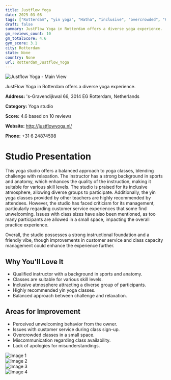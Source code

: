 ```yaml
---
title: Justflow Yoga
date: 2025-03-08
tags: ["Rotterdam", "yin yoga", "Hatha", "inclusive", "overcrowded", "Rotterdam"]  
draft: false
summary: JustFlow Yoga in Rotterdam offers a diverse yoga experience.
gm_reviews_count: 10
gm_totalScore: 4.6
gym_score: 3.1
city: Rotterdam
state: None
country: None
url: Rotterdam_Justflow_Yoga
---
```


<div className="aspect-[16/9] relative my-8">
  <img 
    src="https://lh5.googleusercontent.com/p/AF1QipOIZPp-FTxjo9ZVEzO54fSlwBxY40haOHCDlU2C=w1920-h1080-k-no"
    alt="Justflow Yoga - Main View"
    className="object-cover absolute inset-0 w-full h-full rounded-lg"
  />
</div>

JustFlow Yoga in Rotterdam offers a diverse yoga experience.

**Address:** 's-Gravendijkwal 66, 3014 EG Rotterdam, Netherlands

**Category:** Yoga studio

**Score:** 4.6 based on 10 reviews

**Website:** http://justflowyoga.nl/

**Phone:** +31 6 24874598

# Studio Presentation

This yoga studio offers a balanced approach to yoga classes, blending challenge with relaxation. The instructor has a strong background in sports and anatomy, which enhances the quality of the instruction, making it suitable for various skill levels. The studio is praised for its inclusive atmosphere, allowing diverse groups to participate. Additionally, the yin yoga classes provided by other teachers are highly recommended by attendees. However, the studio has faced criticism for its management, particularly regarding customer service experiences that some find unwelcoming. Issues with class sizes have also been mentioned, as too many participants are allowed in a small space, impacting the overall practice experience.

Overall, the studio possesses a strong instructional foundation and a friendly vibe, though improvements in customer service and class capacity management could enhance the experience further.

## Why You'll Love It

- Qualified instructor with a background in sports and anatomy.
- Classes are suitable for various skill levels.
- Inclusive atmosphere attracting a diverse group of participants.
- Highly recommended yin yoga classes.
- Balanced approach between challenge and relaxation.

## Areas for Improvement

- Perceived unwelcoming behavior from the owner.
- Issues with customer service during class sign-up.
- Overcrowded classes in a small space.
- Miscommunication regarding class availability.
- Lack of apologies for misunderstandings.

<div className="grid grid-cols-1 xl:grid-cols-2 gap-4 my-8">
<div className="aspect-[4/3] relative"><img src="https://lh5.googleusercontent.com/p/AF1QipO9X-mnNH4SOsVVoHuBCBwU5tQq7LqpgGQUOD1b=w1920-h1080-k-no" alt="Image 1" className="object-cover absolute inset-0 w-full h-full rounded-lg" /></div>
<div className="aspect-[4/3] relative"><img src="https://lh5.googleusercontent.com/p/AF1QipMhJau3ohet82-BRwQQoRE3CbV-4N3F8APVGLhN=w1920-h1080-k-no" alt="Image 2" className="object-cover absolute inset-0 w-full h-full rounded-lg" /></div>
<div className="aspect-[4/3] relative"><img src="https://lh5.googleusercontent.com/p/AF1QipO6aWYjgoTJxpkorSDpGnpcDJoQ1KU3NKPAL9fl=w1920-h1080-k-no" alt="Image 3" className="object-cover absolute inset-0 w-full h-full rounded-lg" /></div>
<div className="aspect-[4/3] relative"><img src="https://lh5.googleusercontent.com/p/AF1QipPAJMt_UvoPG7dvJuLn2a8LTAq7hNckJ_awOc18=w1920-h1080-k-no" alt="Image 4" className="object-cover absolute inset-0 w-full h-full rounded-lg" /></div>
</div>